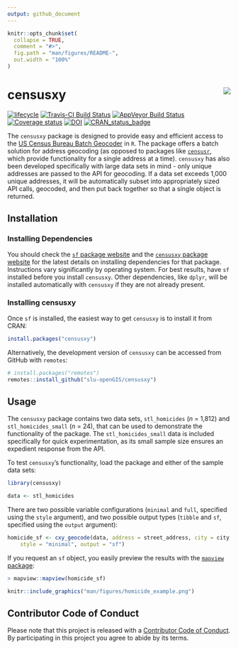 ```yaml
---
output: github_document
---
```


<!-- README.md is generated from README.Rmd. Please edit that file -->

```r
knitr::opts_chunk$set(
  collapse = TRUE,
  comment = "#>",
  fig.path = "man/figures/README-",
  out.width = "100%"
)
```

# censusxy <img src="man/figures/logo.png" align="right" />

[![lifecycle](https://img.shields.io/badge/lifecycle-maturing-blue.svg)](https://www.tidyverse.org/lifecycle/#maturing)
[![Travis-CI Build Status](https://travis-ci.org/slu-openGIS/censusxy.svg?branch=master)](https://travis-ci.org/slu-openGIS/censusxy)
[![AppVeyor Build Status](https://ci.appveyor.com/api/projects/status/github/slu-openGIS/censusxy?branch=master&svg=true)](https://ci.appveyor.com/project/chris-prener/censusxy)
[![Coverage status](https://codecov.io/gh/slu-openGIS/censusxy/branch/master/graph/badge.svg)](https://codecov.io/github/slu-openGIS/censusxy?branch=master)
[![DOI](https://zenodo.org/badge/165924122.svg)](https://zenodo.org/badge/latestdoi/165924122)
[![CRAN_status_badge](http://www.r-pkg.org/badges/version/censusxy)](https://cran.r-project.org/package=censusxy)

The `censusxy` package is designed to provide easy and efficient access to the [US Census Bureau Batch Geocoder](https://geocoding.geo.census.gov/geocoder/) in `R`. The package offers a batch solution for address geocoding (as opposed to packages like [`censusr`](https://CRAN.R-project.org/package=censusr), which provide functionality for a single address at a time). `censusxy` has also been developed specifically with large data sets in mind - only unique addresses are passed to the API for geocoding. If a data set exceeds 1,000 unique addresses, it will be automatically subset into appropriately sized API calls, geocoded, and then put back together so that a single object is returned.

## Installation
### Installing Dependencies
You should check the [`sf` package website](https://r-spatial.github.io/sf/) and the [`censusxy` package website](https://slu-openGIS.github.io/censusxy/) for the latest details on installing dependencies for that package. Instructions vary significantly by operating system. For best results, have `sf` installed before you install `censusxy`. Other dependencies, like `dplyr`, will be installed automatically with `censusxy` if they are not already present.

### Installing censusxy
Once `sf` is installed, the easiest way to get `censusxy` is to install it from CRAN:

```r
install.packages("censusxy")
```

Alternatively, the development version of `censusxy` can be accessed from GitHub with `remotes`:

```r
# install.packages("remotes")
remotes::install_github("slu-openGIS/censusxy")
```

## Usage
The `censusxy` package contains two data sets, `stl_homicides` (*n* = 1,812) and `stl_homicides_small` (*n* = 24), that can be used to demonstrate the functionality of the package. The `stl_homicides_small` data is included specifically for quick experimentation, as its small sample size ensures an expedient response from the API. 

To test `censusxy`'s functionality, load the package and either of the sample data sets:

```r
library(censusxy)

data <- stl_homicides
```

There are two possible variable configurations (`minimal` and `full`, specified using the `style` argument), and two possible output types (`tibble` and `sf`, specified using the `output` argument):

```r
homicide_sf <- cxy_geocode(data, address = street_address, city = city, state = state, 
    style = "minimal", output = "sf")
```

If you request an `sf` object, you easily preview the results with the [`mapview` package](https://CRAN.R-project.org/package=mapview):

```r
> mapview::mapview(homicide_sf)
```
```r
knitr::include_graphics("man/figures/homicide_example.png")
```

## Contributor Code of Conduct
Please note that this project is released with a [Contributor Code of Conduct](https://slu-opengis.github.io/censusxy/CODE_OF_CONDUCT.html). By participating in this project you agree to abide by its terms.
